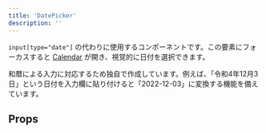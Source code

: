 ```yaml
---
title: 'DatePicker'
description: ''
---
```


`input[type="date"]` の代わりに使用するコンポーネントです。この要素にフォーカスすると [Calendar](./calendar) が開き、視覚的に日付を選択できます。

和暦による入力に対応するため独自で作成しています。例えば、「令和4年12月3日」という日付を入力欄に貼り付けると「2022-12-03」に変換する機能を備えています。

<ComponentStory name="DatePicker" />

## Props

<ComponentPropsTable name="DatePicker" />


